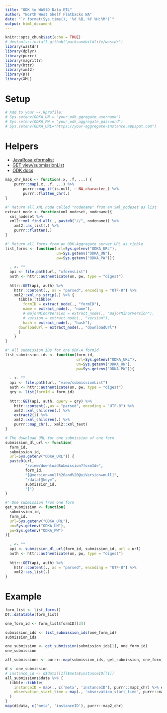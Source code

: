 ```yaml
---
title: "ODK to WAStD Data ETL"
author: "North West Shelf Flatbacks WA"
date: "`r format(Sys.time(), '%d %B, %Y %H:%M')`"
output: html_document
---
```


```r
knitr::opts_chunk$set(echo = TRUE)
# devtools::install_github("parksandwildlife/wastdr")
library(wastdr)
library(dplyr)
library(purrr)
library(magrittr)
library(httr)
library(xml2)
library(DT)
library(XML)
```

# Setup

```r
# Add to your ~/.Rprofile:
# Sys.setenv(ODKA_UN = "your_odk_ggregate_username")
# Sys.setenv(ODKA_PW = "your_odk_aggregate_password")
# Sys.setenv(ODKA_URL="https://your-aggregate-instance.appspot.com")
```

# Helpers
* [JavaRosa xformslist](https://groups.google.com/forum/#!topic/opendatakit-developers/rfjN1nwYRFY)
* [GET view/submissionList](https://github.com/opendatakit/opendatakit/wiki/Briefcase-Aggregate-API#get-viewsubmissionlist)
* [ODK docs](http://docs.opendatakit.org/aggregate-use/#collect-aggregate-api)

```r
map_chr_hack <- function(.x, .f, ...) {
    purrr::map(.x, .f, ...) %>%
        purrr::map_if(is.null, ~ NA_character_) %>%
        purrr::flatten_chr(.)
}

#' Return all XML node called "nodename" from an xml_nodeset as list
extract_node <- function(xml_nodeset, nodename){
  xml_nodeset %>%
  xml2::xml_find_all(., paste0("//", nodename)) %>% 
    xml2::as_list(.) %>% 
    purrr::flatten(.)
}

#' Return all forms from an ODK-Aggregate server URL as tibble
list_forms <- function(url=Sys.getenv("ODKA_URL"),
                       un=Sys.getenv("ODKA_UN"),
                       pw=Sys.getenv("ODKA_PW")){
  
  . <- ""
  api <- file.path(url, "xformsList")
  auth <- httr::authenticate(un, pw, type = "digest")
  
  httr::GET(api, auth) %>%
    httr::content(., as = "parsed", encoding = "UTF-8") %>% 
    xml2::xml_ns_strip(.) %>% {
      tibble::tibble(
        formID = extract_node(., "formID"),
        name = extract_node(., "name"),
        # majorMinorVersion = extract_node(., "majorMinorVersion"),
        # version = extract_node(., "version"),
        hash = extract_node(., "hash"),
      downloadUrl = extract_node(., "downloadUrl")
      )
    }
}

#' All submission IDs for one ODK-A formId
list_submission_ids <- function(form_id,
                                url=Sys.getenv("ODKA_URL"),
                                un=Sys.getenv("ODKA_UN"),
                                pw=Sys.getenv("ODKA_PW")){
  
  . <- ""
  api <- file.path(url, "view/submissionList")
  auth <- httr::authenticate(un, pw, type = "digest")
  qry <- list(formId = form_id)
  
  httr::GET(api, auth, query = qry) %>%
    httr::content(.,as = "parsed", encoding = "UTF-8") %>%
    xml2::xml_children(.) %>%
    extract2(1) %>% 
    xml2::xml_children(.) %>% 
    purrr::map_chr(., xml2::xml_text)
}

# The download URL for one submission of one form
submission_dl_url <- function(
  form_id, 
  submission_id, 
  url=Sys.getenv("ODKA_URL")) {
  paste0(url, 
         "/view/downloadSubmission?formId=", 
         form_id, 
         "[@version=null%20and%20@uiVersion=null]",
         "/data[@key=", 
         submission_id, 
         "]")
}

#' One submission from one form
get_submission <- function(
  submission_id,
  form_id,
  url=Sys.getenv("ODKA_URL"),
  un=Sys.getenv("ODKA_UN"),
  pw=Sys.getenv("ODKA_PW")
){
  
  . <- ""
  api <- submission_dl_url(form_id, submission_id, url = url)
  auth <- httr::authenticate(un, pw, type = "digest")
  
  httr::GET(api, auth) %>% 
    httr::content(., as = "parsed", encoding = "UTF-8") %>% 
    xml2::as_list(.)
}


```

# Example
```r
form_list <- list_forms()
DT::datatable(form_list)

one_form_id <- form_list$formID[[3]]

submission_ids <- list_submission_ids(one_form_id)
submission_ids

one_submission <- get_submission(submission_ids[1], one_form_id)
one_submission

all_submissions <- purrr::map(submission_ids, get_submission, one_form_id)

d <- one_submission
# instance_id <- d$data[[1]]$meta$instanceID[[1]]
all_submissions$data %>% {
  tibble::tibble(
    instanceID = map(., c('meta', 'instanceID'), purrr::map2_chr) %>% extract2(1) %>% extract2(1),
    observation_start_time = map(., 'observation_start_time', purrr::map2_chr) %>% extract2(1) %>% extract2(1)
  )
}
map(d$data, c('meta', 'instanceID'), purrr::map2_chr)


```
